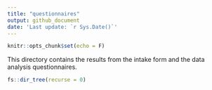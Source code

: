 ```yaml
---
title: "questionnaires"
output: github_document
date: 'Last update: `r Sys.Date()`'
---
```


```r
knitr::opts_chunk$set(echo = F)
```

This directory contains the results from the intake form and the data analysis questionnaires. 

```r
fs::dir_tree(recurse = 0)
```
